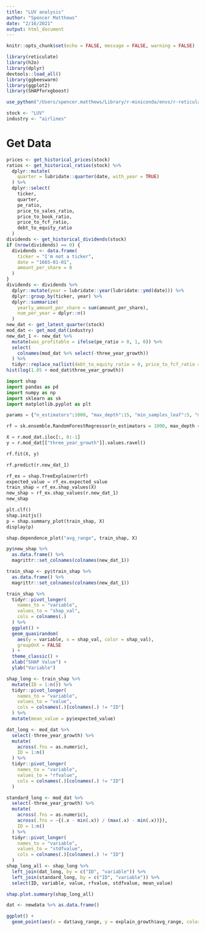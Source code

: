 ```yaml
---
title: "LUV analysis"
author: "Spencer Matthews"
date: "2/16/2021"
output: html_document
---
```


```r
knitr::opts_chunk$set(echo = FALSE, message = FALSE, warning = FALSE)

library(reticulate)
library(h2o)
library(dplyr)
devtools::load_all()
library(ggbeeswarm)
library(ggplot2)
library(SHAPforxgboost)

use_python("/Users/spencer.matthews/Library/r-miniconda/envs/r-reticulate/bin/python")

stock <- "LUV"
industry <- "airlines"
```

# Get Data

```r
prices <- get_historical_prices(stock)
ratios <- get_historical_ratios(stock) %>%
  dplyr::mutate(
    quarter = lubridate::quarter(date, with_year = TRUE)
  ) %>% 
  dplyr::select(
    ticker,
    quarter,
    pe_ratio,
    price_to_sales_ratio,
    price_to_book_ratio,
    price_to_fcf_ratio,
    debt_to_equity_ratio
  )
dividends <- get_historical_dividends(stock) 
if (nrow(dividends) == 0) {
  dividends <- data.frame(
    ticker = "I'm not a ticker",
    date = "1665-01-01",
    amount_per_share = 0
  )
}
dividends <- dividends %>%
  dplyr::mutate(year = lubridate::year(lubridate::ymd(date))) %>%
  dplyr::group_by(ticker, year) %>%
  dplyr::summarize(
    yearly_amount_per_share = sum(amount_per_share),
    num_per_year = dplyr::n()
  )
new_dat <- get_latest_quarter(stock)
mod_dat <- get_mod_dat(industry)
new_dat_1 <- new_dat %>%
  mutate(was_profitable = ifelse(pe_ratio > 0, 1, 0)) %>%
  select(
    colnames(mod_dat %>% select(-three_year_growth))
  ) %>%
  tidyr::replace_na(list(debt_to_equity_ratio = 0, price_to_fcf_ratio = 0))
hist(log(1.05 + mod_dat$three_year_growth))
```

```python
import shap
import pandas as pd
import numpy as np
import sklearn as sk
import matplotlib.pyplot as plt

params = {"n_estimators":1000, "max_depth":15, "min_samples_leaf":5, "max_features":7, "verbose":1}

rf = sk.ensemble.RandomForestRegressor(n_estimators = 1000, max_depth = 15, min_samples_leaf = 5, max_features = 7, verbose = 1)

X = r.mod_dat.iloc[:, 0:-1]
y = r.mod_dat[["three_year_growth"]].values.ravel()

rf.fit(X, y)

rf.predict(r.new_dat_1)
```


```python
rf_ex = shap.TreeExplainer(rf)
expected_value = rf_ex.expected_value
train_shap = rf_ex.shap_values(X)
new_shap = rf_ex.shap_values(r.new_dat_1)
new_shap
```

```python
plt.clf()
shap.initjs()
p = shap.summary_plot(train_shap, X)
display(p)
```

```python
shap.dependence_plot("avg_range", train_shap, X)

```



```r
py$new_shap %>%
  as.data.frame() %>%
  magrittr::set_colnames(colnames(new_dat_1))
```
```r
train_shap <- py$train_shap %>%
  as.data.frame() %>%
  magrittr::set_colnames(colnames(new_dat_1))

train_shap %>%
  tidyr::pivot_longer(
    names_to = "variable",
    values_to = "shap_val",
    cols = colnames(.)
  ) %>%
  ggplot() +
  geom_quasirandom(
    aes(y = variable, x = shap_val, color = shap_val),
    groupOnX = FALSE
  ) + 
  theme_classic() +
  xlab("SHAP Value") +
  ylab("Variable")

shap_long <- train_shap %>%
  mutate(ID = 1:n()) %>%
  tidyr::pivot_longer(
    names_to = "variable",
    values_to = "value",
    cols = colnames(.)[colnames(.) != "ID"]
  ) %>%
  mutate(mean_value = py$expected_value)

dat_long <- mod_dat %>%
  select(-three_year_growth) %>%
  mutate(
    across(.fns = as.numeric),
    ID = 1:n()
  ) %>%
  tidyr::pivot_longer(
    names_to = "variable",
    values_to = "rfvalue",
    cols = colnames(.)[colnames(.) != "ID"]
  )

standard_long <- mod_dat %>%
  select(-three_year_growth) %>%
  mutate(
    across(.fns = as.numeric),
    across(.fns = ~{(.x - min(.x)) / (max(.x) - min(.x))}),
    ID = 1:n()
  ) %>%
  tidyr::pivot_longer(
    names_to = "variable",
    values_to = "stdfvalue",
    cols = colnames(.)[colnames(.) != "ID"]
  )
shap_long_all <- shap_long %>%
  left_join(dat_long, by = c("ID", "variable")) %>%
  left_join(standard_long, by = c("ID", "variable")) %>%
  select(ID, variable, value, rfvalue, stdfvalue, mean_value)

shap.plot.summary(shap_long_all)

dat <- newdata %>% as.data.frame()

ggplot() +
  geom_point(aes(x = dat$avg_range, y = explain_growth$avg_range, color = as.factor(dat$pays_dividend)))
```


